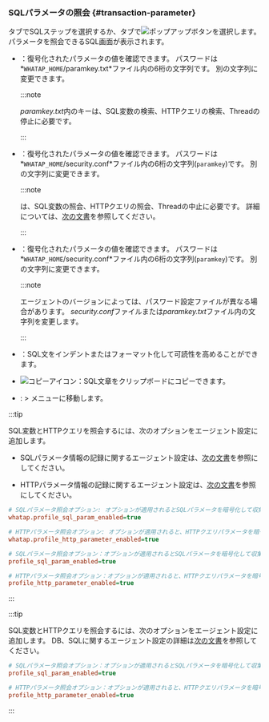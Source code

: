 ### SQLパラメータの照会 {#transaction-parameter}

<Cmdname sid="TTL06126" className="uitext" />タブでSQLステップを選択するか、<Cmdname sid="TTL06127" className="uitext" />タブで![ポップアップ](/img/ic-popup.svg)ボタンを選択します。 パラメータを照会できる<UI>SQL</UI>画面が表示されます。

<ImgLang img='sql-parameter-query.png' desc='SQL' />

<Xclude product='java,php,golang'>

- <Cmdname sid="BTN06764" className="uitext" />：復号化されたパラメータの値を確認できます。 パスワードは*`WHATAP_HOME`/paramkey.txt*ファイル内の6桁の文字列です。 別の文字列に変更できます。

  :::note

  *paramkey.txt*内のキーは、SQL変数の検索、HTTPクエリの検索、Threadの停止に必要です。

  :::

</Xclude>

<InDoc product='java'>

- <Cmdname sid="BTN06764" className="uitext" />：復号化されたパラメータの値を確認できます。 パスワードは*`WHATAP_HOME`/security.conf*ファイル内の6桁の文字列(`paramkey`)です。 別の文字列に変更できます。

  :::note

  <Cmdname sid="BTN06764" className="uitext" />は、SQL変数の照会、HTTPクエリの照会、Threadの中止に必要です。 詳細については、[次の文書](install-agent#security)を参照してください。

  :::

</InDoc>

<InDoc product='php,golang'>

- <Cmdname sid="BTN06764" className="uitext" />：復号化されたパラメータの値を確認できます。 パスワードは*`WHATAP_HOME`/security.conf*ファイル内の6桁の文字列(`paramkey`)です。 別の文字列に変更できます。

  :::note

  エージェントのバージョンによっては、パスワード設定ファイルが異なる場合があります。 *security.conf*ファイルまたは*paramkey.txt*ファイル内の文字列を変更します。

  :::

</InDoc>

- <Cmdname sid="format" className="uitext" />：SQL文をインデントまたはフォーマット化して可読性を高めることができます。

- ![コピーアイコン](/img/ico-copy.svg)：SQL文章をクリップボードにコピーできます。

- <Cmdname sid="statistics" className="uitext" />: <Cmdname sid="side_statistics" className="uitext" /> &gt; <Cmdname sid="side_statSql" className="uitext" />メニューに移動します。

<Xclude product='kubernetes'>

:::tip

SQL変数とHTTPクエリを照会するには、次のオプションをエージェント設定に追加します。

- SQLパラメータ情報の記録に関するエージェント設定は、[次の文書](agent-dbsql#profile-sql-param)を参照にしてください。

- HTTPパラメータ情報の記録に関するエージェント設定は、[次の文書](agent-transaction#profile_http_parameter)を参照にしてください。

<InDoc product="php">

```ini title='whatap.conf'
# SQLパラメータ照会オプション: オプションが適用されるとSQLパラメータを暗号化して収集します。
whatap.profile_sql_param_enabled=true 

# HTTPパラメータ照会オプション: オプションが適用されると、HTTPクエリパラメータを暗号化して収集します。
whatap.profile_http_parameter_enabled=true 
```

</InDoc>

<Xclude product="php">

```ini title='whatap.conf'
# SQLパラメータ照会オプション：オプションが適用されるとSQLパラメータを暗号化して収集します。
profile_sql_param_enabled=true 

# HTTPパラメータ照会オプション：オプションが適用されると、HTTPクエリパラメータを暗号化して収集します。
profile_http_parameter_enabled=true 
```

</Xclude>

:::

</Xclude>

<InDoc product='kubernetes'>

:::tip

SQL変数とHTTPクエリを照会するには、次のオプションをエージェント設定に追加します。 DB、SQLに関するエージェント設定の詳細は[次の文書](../java/agent-dbsql)を参照してください。

```ini title='whatap.conf'
# SQLパラメータ照会オプション：オプションが適用されるとSQLパラメータを暗号化して収集します。
profile_sql_param_enabled=true 

# HTTPパラメータ照会オプション：オプションが適用されると、HTTPクエリパラメータを暗号化して収集します。
profile_http_parameter_enabled=true 
```

:::

</InDoc>
